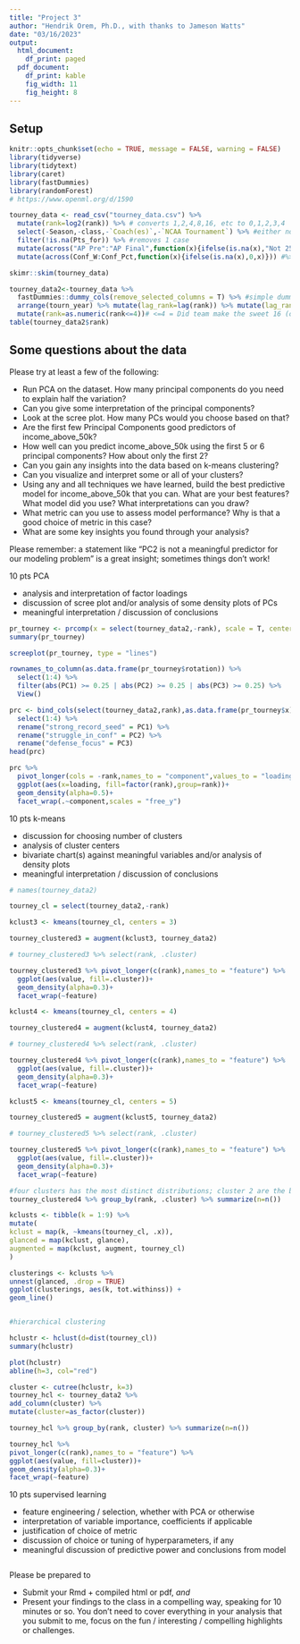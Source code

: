 ---
title: "Project 3"
author: "Hendrik Orem, Ph.D., with thanks to Jameson Watts"
date: "03/16/2023"
output:
  html_document:
    df_print: paged
  pdf_document:
    df_print: kable
    fig_width: 11
    fig_height: 8
---





## Setup
```{r setup, message=FALSE, warning=FALSE}
knitr::opts_chunk$set(echo = TRUE, message = FALSE, warning = FALSE)
library(tidyverse)
library(tidytext)
library(caret)
library(fastDummies)
library(randomForest)
# https://www.openml.org/d/1590

tourney_data <- read_csv("tourney_data.csv") %>% 
  mutate(rank=log2(rank)) %>% # converts 1,2,4,8,16, etc to 0,1,2,3,4
  select(-Season,-class,-`Coach(es)`,-`NCAA Tournament`) %>% #either not helpful, or duplicative
  filter(!is.na(Pts_for)) %>% #removes 1 case
  mutate(across("AP Pre":"AP Final",function(x){ifelse(is.na(x),"Not 25",paste("Top",ceiling(x/5)*5))})) %>% #data cleaning
  mutate(across(Conf_W:Conf_Pct,function(x){ifelse(is.na(x),0,x)})) #%>% #fill missing info

skimr::skim(tourney_data)

tourney_data2<-tourney_data %>%
  fastDummies::dummy_cols(remove_selected_columns = T) %>% #simple dummy cols
  arrange(tourn_year) %>% mutate(lag_rank=lag(rank)) %>% mutate(lag_rank=ifelse(is.na(lag_rank),6,lag_rank)) %>% #how did the team do last year
  mutate(rank=as.numeric(rank<=4))# <=4 = Did team make the sweet 16 (one of the final 2^4 teams)
table(tourney_data2$rank)
```

## Some questions about the data

Please try at least a few of the following:

* Run PCA on the dataset. How many principal components do you need to explain half the variation? 
* Can you give some interpretation of the principal components?
* Look at the scree plot. How many PCs would you choose based on that?
* Are the first few Principal Components good predictors of income_above_50k?
* How well can you predict income_above_50k using the first 5 or 6 principal components? How about only the first 2?
* Can you gain any insights into the data based on k-means clustering? 
* Can you visualize and interpret some or all of your clusters?
* Using any and all techniques we have learned, build the best predictive model for income_above_50k that you can. What are your best features? What model did you use? What interpretations can you draw?
* What metric can you use to assess model performance? Why is that a good choice of metric in this case?
* What are some key insights you found through your analysis?

Please remember: a statement like "PC2 is not a meaningful predictor for our modeling problem" is a great insight; sometimes things don't work!

10 pts PCA

* analysis and interpretation of factor loadings
* discussion of scree plot and/or analysis of some density plots of PCs
* meaningful interpretation / discussion of conclusions 

```{r}
pr_tourney <- prcomp(x = select(tourney_data2,-rank), scale = T, center = T)
summary(pr_tourney)

screeplot(pr_tourney, type = "lines")

rownames_to_column(as.data.frame(pr_tourney$rotation)) %>% 
  select(1:4) %>% 
  filter(abs(PC1) >= 0.25 | abs(PC2) >= 0.25 | abs(PC3) >= 0.25) %>% 
  View()

prc <- bind_cols(select(tourney_data2,rank),as.data.frame(pr_tourney$x)) %>% 
  select(1:4) %>% 
  rename("strong_record_seed" = PC1) %>% 
  rename("struggle_in_conf" = PC2) %>% 
  rename("defense_focus" = PC3) 
head(prc)

prc %>% 
  pivot_longer(cols = -rank,names_to = "component",values_to = "loading") %>% 
  ggplot(aes(x=loading, fill=factor(rank),group=rank))+
  geom_density(alpha=0.5)+
  facet_wrap(.~component,scales = "free_y")


```


10 pts k-means

* discussion for choosing number of clusters
* analysis of cluster centers
* bivariate chart(s) against meaningful variables and/or analysis of density plots
* meaningful interpretation / discussion of conclusions 

```{r}

# names(tourney_data2)

tourney_cl = select(tourney_data2,-rank)

kclust3 <- kmeans(tourney_cl, centers = 3)

tourney_clustered3 = augment(kclust3, tourney_data2)

# tourney_clustered3 %>% select(rank, .cluster)

tourney_clustered3 %>% pivot_longer(c(rank),names_to = "feature") %>%
  ggplot(aes(value, fill=.cluster))+
  geom_density(alpha=0.3)+
  facet_wrap(~feature)

kclust4 <- kmeans(tourney_cl, centers = 4)

tourney_clustered4 = augment(kclust4, tourney_data2)

# tourney_clustered4 %>% select(rank, .cluster)

tourney_clustered4 %>% pivot_longer(c(rank),names_to = "feature") %>%
  ggplot(aes(value, fill=.cluster))+
  geom_density(alpha=0.3)+
  facet_wrap(~feature)

kclust5 <- kmeans(tourney_cl, centers = 5)

tourney_clustered5 = augment(kclust5, tourney_data2)

# tourney_clustered5 %>% select(rank, .cluster)

tourney_clustered5 %>% pivot_longer(c(rank),names_to = "feature") %>%
  ggplot(aes(value, fill=.cluster))+
  geom_density(alpha=0.3)+
  facet_wrap(~feature)

#four clusters has the most distinct distributions; cluster 2 are the biggest losers,  clusters 1 & 4 mostly losing, and cluster 3 winners
tourney_clustered4 %>% group_by(rank, .cluster) %>% summarize(n=n())

kclusts <- tibble(k = 1:9) %>%
mutate(
kclust = map(k, ~kmeans(tourney_cl, .x)),
glanced = map(kclust, glance),
augmented = map(kclust, augment, tourney_cl)
)

clusterings <- kclusts %>%
unnest(glanced, .drop = TRUE)
ggplot(clusterings, aes(k, tot.withinss)) +
geom_line() 


#hierarchical clustering

hclustr <- hclust(d=dist(tourney_cl))
summary(hclustr)

plot(hclustr)
abline(h=3, col="red")

cluster <- cutree(hclustr, k=3)
tourney_hcl <- tourney_data2 %>%
add_column(cluster) %>%
mutate(cluster=as_factor(cluster))

tourney_hcl %>% group_by(rank, cluster) %>% summarize(n=n())

tourney_hcl %>%
pivot_longer(c(rank),names_to = "feature") %>%
ggplot(aes(value, fill=cluster))+
geom_density(alpha=0.3)+
facet_wrap(~feature)


```


10 pts supervised learning

* feature engineering / selection, whether with PCA or otherwise
* interpretation of variable importance, coefficients if applicable
* justification of choice of metric
* discussion of choice or tuning of hyperparameters, if any
* meaningful discussion of predictive power and conclusions from model

```{r}

```


Please be prepared to 

* Submit your Rmd + compiled html or pdf, *and*
* Present your findings to the class in a compelling way, speaking for 10 minutes or so. You don't need to cover everything in your analysis that you submit to me, focus on the fun / interesting / compelling highlights or challenges.
